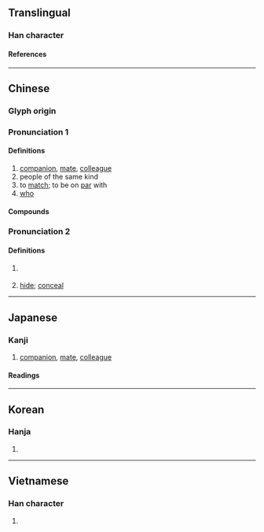 {{also|俦}}
{{character info/new}}
==Translingual==

===Han character===
{{Han char|rn=9|rad=人|as=14|sn=16|four=24241|canj=OGNI|ids=⿰亻壽}}

====References====
{{Han ref|kx=0119.340|dkj=01224|dj=0253.110|hdz=10229.070|uh=5114}}

----

==Chinese==
{{zh-forms|s=俦}}

===Glyph origin===
{{Han etym}}

===Pronunciation 1===
{{zh-pron
|m=chóu
|m-s=
|c=cau4
|c-t=
|g=
|h=pfs=
|j=
|md=
|mn=tiû
|mn-t=
|w=
|x=
|mc=1
|oc=2
|cat=n,pron
}}

====Definitions====
{{zh-hanzi}}

# [[companion]], [[mate]], [[colleague]]
# people of the same kind
# to [[match]]; to be on [[par]] with
# [[who]]

====Compounds====
{{zh-der|儔儷|命儔嘯侶|匹儔|倫儔|朋儔|燕侶鶯儔|燕儔鶯侶|良儔|鴛儔鳳侶|鸞儔鳳侶|鶯儔燕侶|芳儔}}

===Pronunciation 2===
{{zh-pron
|m=dào
|mc=2
|oc=1
|cat=n
}}

====Definitions====
{{zh-hanzi}}

# {{zh-hg}} {{zh-altterm|華蓋}}
# {{zh-hg}} [[hide]]; [[conceal]]

----

==Japanese==
{{ja-kanji forms|俦|儔}}

===Kanji===
{{ja-kanji|grade=|rs=人14|shin=俦}}

# [[companion]], [[mate]], [[colleague]]

====Readings====
{{ja-readings
|goon=じゅ<ぢう
|kanon=ちゅう<ちう
|kun=ともがら-
}}

----

==Korean==

===Hanja===
{{ko-hanja|주}}

# {{rfdef|ko|sort=人14}}

----

==Vietnamese==

===Han character===
{{vi-readings|rs=人14|reading=trù}}

# {{rfdef|vi|sort=人14}}